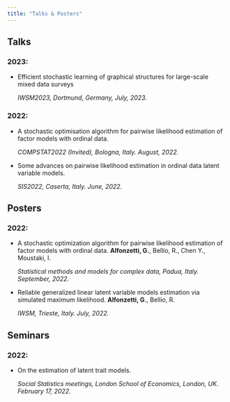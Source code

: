 ```yaml
---
title: "Talks & Posters"
---
```


## Talks
### 2023:
- Efficient stochastic learning of graphical structures for large-scale mixed data surveys <p class="text-primary"> *IWSM2023, Dortmund, Germany, July, 2023.* <p>

### 2022:
- A stochastic optimisation algorithm for pairwise likelihood estimation of factor models with ordinal data. <p class="text-primary"> *COMPSTAT2022 (Invited), Bologna, Italy. August, 2022.* <p>

- Some advances on pairwise likelihood estimation in ordinal data latent variable models. <p class="text-primary">*SIS2022, Caserta, Italy. June, 2022.*<p>

## Posters
### 2022:
- A stochastic optimization algorithm for pairwise likelihood estimation of factor models with ordinal data. **Alfonzetti, G.**, Bellio, R., Chen Y., Moustaki, I. <p class="text-primary">*Statistical methods and models for complex data, Padua, Italy. September, 2022.*<p>

- Reliable generalized linear latent variable models estimation via simulated maximum likelihood. **Alfonzetti, G.**, Bellio, R. <p class="text-primary">*IWSM, Trieste, Italy. July, 2022.*<p>

## Seminars
### 2022:
- On the estimation of latent trait models. <p class="text-primary">*Social Statistics meetings, London School of Economics, London, UK. February 17, 2022.*<p>